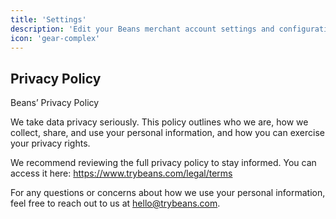 ```yaml
---
title: 'Settings'
description: 'Edit your Beans merchant account settings and configuration.'
icon: 'gear-complex'
---
```


## Privacy Policy

Beans’ Privacy Policy

We take data privacy seriously. This policy outlines who we are, how we collect, share, and
use your personal information, and how you can exercise your privacy rights.

We recommend reviewing the full privacy policy to stay informed. You can access it here:
https://www.trybeans.com/legal/terms

For any questions or concerns about how we use your personal information, feel free to reach
out to us at hello@trybeans.com.
